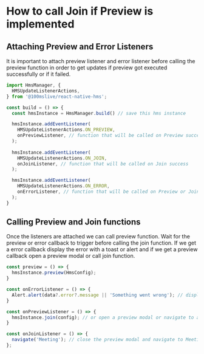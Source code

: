 # How to call Join if Preview is implemented 

## Attaching Preview and Error Listeners
It is important to attach preview listener and error listener before calling the preview 
function in order to get updates if preview got executed successfully or if it failed.

```js
import HmsManager, {
  HMSUpdateListenerActions,
} from '@100mslive/react-native-hms';

const build = () => {
  const hmsInstance = HmsManager.build() // save this hms instance

  hmsInstance.addEventListener(
    HMSUpdateListenerActions.ON_PREVIEW,
    onPreviewListener, // function that will be called on Preview success
  );
  
  hmsInstance.addEventListener(
    HMSUpdateListenerActions.ON_JOIN,
    onJoinListener, // function that will be called on Join success
  );

  hmsInstance.addEventListener(
    HMSUpdateListenerActions.ON_ERROR, 
    onErrorListener, // function that will be called on Preview or Join failure
  );
}
```

## Calling Preview and Join functions
Once the listeners are attached we can call preview function. Wait for the preview or error callback to trigger before calling the join function.
If we get a error callback display the error with a toast or alert and if we get a preview callback open a preview modal or call join function.

```js
const preview = () => {
  hmsInstance.preview(HmsConfig);
}

const onErrorListener = () => {
  Alert.alert(data?.error?.message || 'Something went wrong'); // display error with a toast or alert
}

const onPreviewListener = () => {
  hmsInstance.join(config); // or open a preview modal or navigate to a preview screen and call join from there
}

const onJoinListener = () => {
  navigate('Meeting'); // close the preview modal and navigate to Meeting screen
};
```


